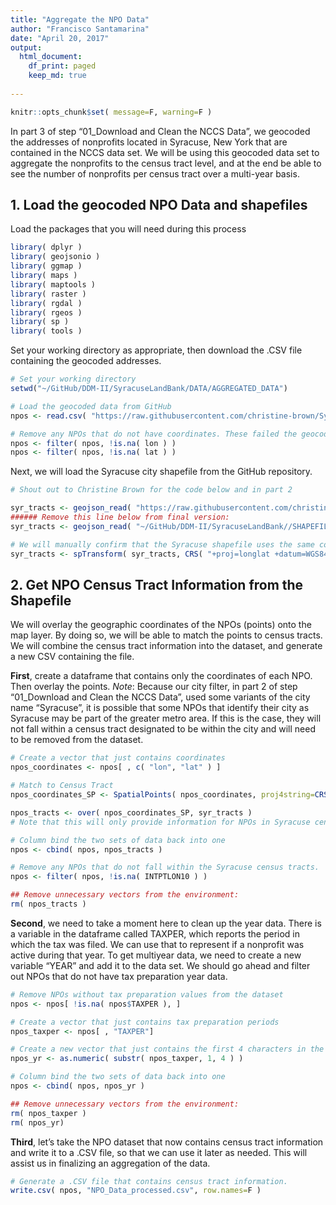 ```yaml
---
title: "Aggregate the NPO Data"
author: "Francisco Santamarina"
date: "April 20, 2017"
output:
  html_document:
    df_print: paged
    keep_md: true
      
---
```


```r
knitr::opts_chunk$set( message=F, warning=F )
```

In part 3 of step "01_Download and Clean the NCCS Data", we geocoded the addresses of nonprofits located in Syracuse, New York that are contained in the NCCS data set. We will be using this geocoded data set to aggregate the nonprofits to the census tract level, and at the end be able to see the number of nonprofits per census tract over a multi-year basis. 

## 1. Load the geocoded NPO Data and shapefiles

Load the packages that you will need during this process
```r
library( dplyr )
library( geojsonio )
library( ggmap )
library( maps )
library( maptools )
library( raster )
library( rgdal )
library( rgeos )
library( sp )
library( tools )

```


Set your working directory as appropriate, then download the .CSV file containing the geocoded addresses.
```r
# Set your working directory
setwd("~/GitHub/DDM-II/SyracuseLandBank/DATA/AGGREGATED_DATA")

# Load the geocoded data from GitHub
npos <- read.csv( "https://raw.githubusercontent.com/christine-brown/SyracuseLandBank/master/DATA/RAW_DATA/NPO_Data_geocoded.csv", stringsAsFactors=FALSE )

# Remove any NPOs that do not have coordinates. These failed the geocode, and so we cannot identify their census tract number
npos <- filter( npos, !is.na( lon ) )
npos <- filter( npos, !is.na( lat ) )
```


Next, we will load the Syracuse city shapefile from the GitHub repository. 
```r
# Shout out to Christine Brown for the code below and in part 2

syr_tracts <- geojson_read( "https://raw.githubusercontent.com/christine-brown/SyracuseLandBank/master/SHAPEFILES/SYRCensusTracts.geojson", method="local", what="sp" )
###### Remove this line below from final version:
syr_tracts <- geojson_read( "~/GitHub/DDM-II/SyracuseLandBank//SHAPEFILES/SYRCensusTracts.geojson", method="local", what="sp" )

# We will manually confirm that the Syracuse shapefile uses the same coordinate reference system as our data
syr_tracts <- spTransform( syr_tracts, CRS( "+proj=longlat +datum=WGS84" ) )
```

## 2. Get NPO Census Tract Information from the Shapefile

We will overlay the geographic coordinates of the NPOs (points) onto the map layer. By doing so, we will be able to match the points to census tracts. We will combine the census tract information into the dataset, and generate a new CSV containing the file. 

**First**, create a dataframe that contains only the coordinates of each NPO. Then overlay the points.
*Note*: Because our city filter, in part 2 of step "01_Download and Clean the NCCS Data", used some variants of the city name "Syracuse", it is possible that some NPOs that identify their city as Syracuse may be part of the greater metro area. If this is the case, they will not fall within a census tract designated to be within the city and will need to be removed from the dataset. 
```r
# Create a vector that just contains coordinates
npos_coordinates <- npos[ , c( "lon", "lat" ) ]

# Match to Census Tract
npos_coordinates_SP <- SpatialPoints( npos_coordinates, proj4string=CRS("+proj=longlat +datum=WGS84" ) )

npos_tracts <- over( npos_coordinates_SP, syr_tracts ) 
# Note that this will only provide information for NPOs in Syracuse census tracts, so some NPOs will have NA as values if they fall out of the Syracuse census areas.

# Column bind the two sets of data back into one
npos <- cbind( npos, npos_tracts )

# Remove any NPOs that do not fall within the Syracuse census tracts. 
npos <- filter( npos, !is.na( INTPTLON10 ) )

## Remove unnecessary vectors from the environment:
rm( npos_tracts )
```

**Second**, we need to take a moment here to clean up the year data. There is a variable in the dataframe called TAXPER, which reports the period in which the tax was filed. We can use that to represent if a nonprofit was active during that year. To get multiyear data, we need to create a new variable "YEAR" and add it to the data set. We should go ahead and filter out NPOs that do not have tax preparation year data.

```r
# Remove NPOs without tax preparation values from the dataset
npos <- npos[ !is.na( npos$TAXPER ), ]

# Create a vector that just contains tax preparation periods
npos_taxper <- npos[ , "TAXPER"]

# Create a new vector that just contains the first 4 characters in the tax period, the year
npos_yr <- as.numeric( substr( npos_taxper, 1, 4 ) )

# Column bind the two sets of data back into one
npos <- cbind( npos, npos_yr )

## Remove unnecessary vectors from the environment:
rm( npos_taxper )
rm( npos_yr)
```


**Third**, let's take the NPO dataset that now contains census tract information and write it to a .CSV file, so that we can use it later as needed. This will assist us in finalizing an aggregation of the data.

```r
# Generate a .CSV file that contains census tract information.
write.csv( npos, "NPO_Data_processed.csv", row.names=F )
```

